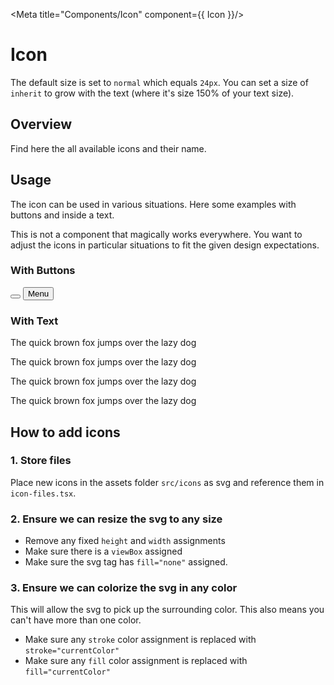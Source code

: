 
<Meta
  title="Components/Icon"
  component={{ Icon }}/>

# Icon
The default size is set to `normal` which equals `24px`. You can set a size of `inherit` to grow with the text (where it's size 150% of your text size). 

<Canvas withSource="open">
  <Story story={Regular}/>
</Canvas>

<ArgsTable of={Icon} />

## Overview
Find here the all available icons and their name.

<Story name="Overview">
  <Overview/>
</Story>


## Usage
The icon can be used in various situations. Here some examples with buttons and inside a text.

<p>
  <Callout illustration={'scientist_042'}>
    This is not a component that magically works everywhere.
    You want to adjust the icons in particular situations to fit the given design expectations.
  </Callout>
</p>

### With Buttons

<Canvas>
  <Story name="With Buttons">
    <div>
      <button>
        <Icon show={'theme_switch'} size={IconSize.NORMAL} />
      </button>
      <button>
        <Icon show={'burger_nav'} size={IconSize.NORMAL} /> Menu
      </button>
    </div>
  </Story>
</Canvas>

### With Text
<Canvas>
  <Story name="With Text">
    <div>
      <p style={{fontSize: '12px', margin:0 }}>
        The quick brown fox jumps <Icon size={IconSize.INHERIT} show={'chevron_right'} />
        over the lazy dog <Icon size={IconSize.INHERIT} show={'checkmark_bold'} />
      </p>
      <p style={{fontSize: '16px', margin:0 }}>
        The quick brown fox jumps <Icon size={IconSize.INHERIT} show={'chevron_right'} />
        over the lazy dog <Icon size={IconSize.INHERIT} show={'checkmark_bold'} />
      </p>
      <p style={{fontSize: '20px', margin:0 }}>
        The quick brown fox jumps <Icon size={IconSize.INHERIT} show={'chevron_right'} />
        over the lazy dog <Icon size={IconSize.INHERIT} show={'checkmark_bold'} />
      </p>
      <p style={{fontSize: '30px', margin:0 }}>
        The quick brown fox jumps <Icon size={IconSize.INHERIT} show={'chevron_right'} />
        over the lazy dog <Icon size={IconSize.INHERIT} show={'checkmark_bold'} />
      </p>
    </div>
  </Story>
</Canvas>

## How to add icons
### 1. Store files
Place new icons in the assets folder `src/icons` as svg and reference them in `icon-files.tsx`.

### 2. Ensure we can resize the svg to any size
+ Remove any fixed `height` and `width` assignments
+ Make sure there is a `viewBox` assigned
+ Make sure the svg tag has `fill="none"` assigned.

### 3. Ensure we can colorize the svg in any color
This will allow the svg to pick up the surrounding color. This also means you can't have more than one color.
+ Make sure any `stroke` color assignment is replaced with `stroke="currentColor"`
+ Make sure any `fill` color assignment is replaced with `fill="currentColor"`
